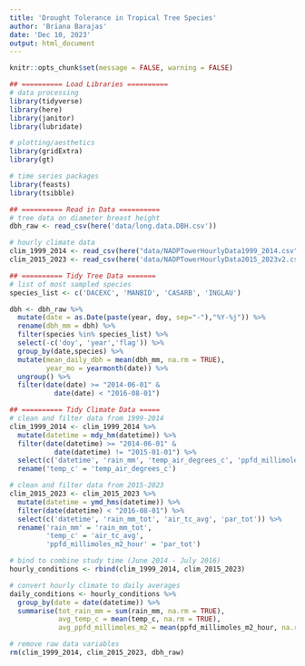 ```yaml
---
title: 'Drought Tolerance in Tropical Tree Species'
author: 'Briana Barajas'
date: 'Dec 10, 2023'
output: html_document
---
```


```r
knitr::opts_chunk$set(message = FALSE, warning = FALSE)
```

```r
## ========== Load Libraries ==========
# data processing
library(tidyverse)
library(here)
library(janitor)
library(lubridate)

# plotting/aesthetics
library(gridExtra)
library(gt)

# time series packages
library(feasts)
library(tsibble)
```

```r
## ========== Read in Data ==========
# tree data on diameter breast height
dbh_raw <- read_csv(here('data/long.data.DBH.csv'))

# hourly climate data
clim_1999_2014 <- read_csv(here("data/NADPTowerHourlyData1999_2014.csv")) %>% clean_names()
clim_2015_2023 <- read_csv(here('data/NADPTowerHourlyData2015_2023v2.csv')) %>% clean_names()
```

```r
## ========== Tidy Tree Data =======
# list of most sampled species
species_list <- c('DACEXC', 'MANBID', 'CASARB', 'INGLAU')

dbh <- dbh_raw %>% 
  mutate(date = as.Date(paste(year, doy, sep="-"),"%Y-%j")) %>% 
  rename(dbh_mm = dbh) %>% 
  filter(species %in% species_list) %>% 
  select(-c('doy', 'year','flag')) %>% 
  group_by(date,species) %>% 
  mutate(mean_daily_dbh = mean(dbh_mm, na.rm = TRUE),
         year_mo = yearmonth(date)) %>% 
  ungroup() %>% 
  filter(date(date) >= "2014-06-01" &
           date(date) < "2016-08-01")

```

```r
## ========== Tidy Climate Data =====
# clean and filter data from 1999-2014
clim_1999_2014 <- clim_1999_2014 %>% 
  mutate(datetime = mdy_hm(datetime)) %>% 
  filter(date(datetime) >= "2014-06-01" &
           date(datetime) != "2015-01-01") %>% 
  select(c('datetime', 'rain_mm', 'temp_air_degrees_c', 'ppfd_millimoles_m2_hour')) %>% 
  rename('temp_c' = 'temp_air_degrees_c')

# clean and filter data from 2015-2023
clim_2015_2023 <- clim_2015_2023 %>% 
  mutate(datetime = ymd_hms(datetime)) %>% 
  filter(date(datetime) < "2016-08-01") %>% 
  select(c('datetime', 'rain_mm_tot', 'air_tc_avg', 'par_tot')) %>% 
  rename('rain_mm' = 'rain_mm_tot',
         'temp_c' = 'air_tc_avg',
         'ppfd_millimoles_m2_hour' = 'par_tot')

# bind to combine study time (June 2014 - July 2016)
hourly_conditions <- rbind(clim_1999_2014, clim_2015_2023)

# convert hourly climate to daily averages
daily_conditions <- hourly_conditions %>% 
  group_by(date = date(datetime)) %>% 
  summarise(tot_rain_mm = sum(rain_mm, na.rm = TRUE),
            avg_temp_c = mean(temp_c, na.rm = TRUE),
            avg_ppfd_millimoles_m2 = mean(ppfd_millimoles_m2_hour, na.rm = TRUE))

# remove raw data variables
rm(clim_1999_2014, clim_2015_2023, dbh_raw)
```
